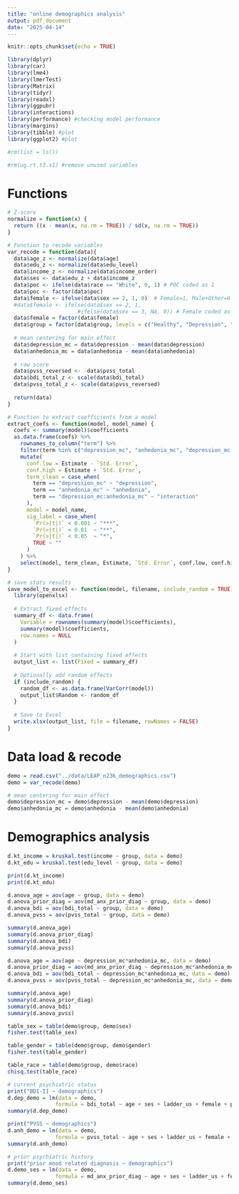 ```yaml
---
title: "online demographics analysis"
output: pdf_document
date: "2025-04-14"
---
```

```r
knitr::opts_chunk$set(echo = TRUE)
```
```r
library(dplyr)
library(car)
library(lme4)
library(lmerTest)
library(Matrix)
library(tidyr)
library(readxl)
library(ggpubr)
library(interactions)
library(performance) #checking model performance
library(margins)
library(tibble) #plot
library(ggplot2) #plot

#rm(list = ls())
```
```r
#rm(ug.rt.t3.s1) #remove unused variables 
```


# Functions
```r
# Z-score
normalize = function(x) {
  return ((x - mean(x, na.rm = TRUE)) / sd(x, na.rm = TRUE))
}

# Function to recode variables
var_recode = function(data){
  data$age_z <- normalize(data$age)
  data$edu_z <- normalize(data$edu_level)
  data$income_z <- normalize(data$income_order)
  data$ses <- data$edu_z + data$income_z
  data$poc <- ifelse(data$race == "White", 0, 1) # POC coded as 1
  data$poc <- factor(data$poc)
  data$female <- ifelse(data$sex == 2, 1, 0)  # Female=1, Male+Other=0
  #data$female <- ifelse(data$sex == 2, 1, 
                      #ifelse(data$sex == 3, NA, 0)) # Female coded as 1, Other as NA, Male as 0, row 150
  data$female = factor(data$female)
  data$group = factor(data$group, levels = c("Healthy", "Depression", "Anhedonia", "Both"))
  
  # mean centering for main effect
  data$depression_mc = data$depression - mean(data$depression)
  data$anhedonia_mc = data$anhedonia - mean(data$anhedonia)
  
  # raw score
  data$pvss_reversed <- -data$pvss_total
  data$bdi_total_z <- scale(data$bdi_total)
  data$pvss_total_z <- scale(data$pvss_reversed) 
  
  return(data)
}

# Function to extract coefficients from a model
extract_coefs <- function(model, model_name) {
  coefs <- summary(model)$coefficients
  as.data.frame(coefs) %>%
    rownames_to_column("term") %>%
    filter(term %in% c("depression_mc", "anhedonia_mc", "depression_mc:anhedonia_mc")) %>%
    mutate(
      conf.low = Estimate - `Std. Error`,
      conf.high = Estimate + `Std. Error`,
      term_clean = case_when(
        term == "depression_mc" ~ "depression",
        term == "anhedonia_mc" ~ "anhedonia",
        term == "depression_mc:anhedonia_mc" ~ "interaction"
      ),
      model = model_name,
      sig_label = case_when(
        `Pr(>|t|)` < 0.001 ~ "***",
        `Pr(>|t|)` < 0.01  ~ "**",
        `Pr(>|t|)` < 0.05  ~ "*",
        TRUE ~ ""
      )
    ) %>%
    select(model, term_clean, Estimate, `Std. Error`, conf.low, conf.high, sig_label)
}

# save stats results 
save_model_to_excel <- function(model, filename, include_random = TRUE) {
  library(openxlsx)
  
  # Extract fixed effects
  summary_df <- data.frame(
    Variable = rownames(summary(model)$coefficients),
    summary(model)$coefficients,
    row.names = NULL
  )
  
  # Start with list containing fixed effects
  output_list <- list(Fixed = summary_df)
  
  # Optionally add random effects
  if (include_random) {
    random_df <- as.data.frame(VarCorr(model))
    output_list$Random <- random_df
  }
  
  # Save to Excel
  write.xlsx(output_list, file = filename, rowNames = FALSE)
}

```
# Data load & recode
```r
demo = read.csv("../data/LEAP_n236_demographics.csv")
demo = var_recode(demo)

# mean centering for main effect
demo$depression_mc = demo$depression - mean(demo$depression)
demo$anhedonia_mc = demo$anhedonia - mean(demo$anhedonia)
```
# Demographics analysis
```r
d.kt_income = kruskal.test(income ~ group, data = demo)
d.kt_edu = kruskal.test(edu_level ~ group, data = demo)

print(d.kt_income)
print(d.kt_edu)
```
```r
d.anova_age = aov(age ~ group, data = demo)
d.anova_prior_diag = aov(md_anx_prior_diag ~ group, data = demo)
d.anova_bdi = aov(bdi_total ~ group, data = demo)
d.anova_pvss = aov(pvss_total ~ group, data = demo)

summary(d.anova_age)
summary(d.anova_prior_diag)
summary(d.anova_bdi)
summary(d.anova_pvss)
```
```r
d.anova_age = aov(age ~ depression_mc*anhedonia_mc, data = demo)
d.anova_prior_diag = aov(md_anx_prior_diag ~ depression_mc*anhedonia_mc, data = demo)
d.anova_bdi = aov(bdi_total ~ depression_mc*anhedonia_mc, data = demo)
d.anova_pvss = aov(pvss_total ~ depression_mc*anhedonia_mc, data = demo)

summary(d.anova_age)
summary(d.anova_prior_diag)
summary(d.anova_bdi)
summary(d.anova_pvss)
```
```r
table_sex = table(demo$group, demo$sex)
fisher.test(table_sex)

table_gender = table(demo$group, demo$gender)
fisher.test(table_gender)

table_race = table(demo$group, demo$race)
chisq.test(table_race)
```
```r
# current psychiatric status
print("BDI-II ~ demographics")
d.dep_demo = lm(data = demo,
               formula = bdi_total ~ age + ses + ladder_us + female + poc + queer + md_anx_prior_diag)
summary(d.dep_demo)

print("PVSS ~ demographics")
d.anh_demo = lm(data = demo,
               formula = pvss_total ~ age + ses + ladder_us + female + poc + queer + md_anx_prior_diag)
summary(d.anh_demo)

# prior psychiatric history 
print("prior mood related diagnosis ~ demographics")
d.demo_ses = lm(data = demo,
               formula = md_anx_prior_diag ~ age + ses + ladder_us + female + poc + queer)
summary(d.demo_ses)
```